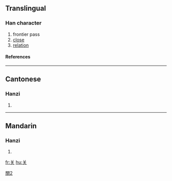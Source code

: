 {{see|關}}

==Translingual==
===Han character===
{{Han char|rn=12|rad=八|as=04|sn=6|four=|canj=廿大 (TK)}}
# frontier pass
# [[close]]
# [[relation]]
====References====
{{Han ref|kx=0250.071|hdz=10242.070|uh=5173|ud=20851}}
----
==Cantonese==
===Hanzi===
{{yue-hanzi|jyut=|y=gwaan1}}
# {{defn|Cantonese}}
----
==Mandarin==
===Hanzi===
{{cmn-hanzi|tra=關|pin=[[guān]] ([[guan1]])|wg=kuan<sup>1</sup>}}
# {{defn|Mandarin}}



[[Category:CJKV characters simplified differently in Japan and China|關2]]

[[fr:关]]
[[hu:关]]